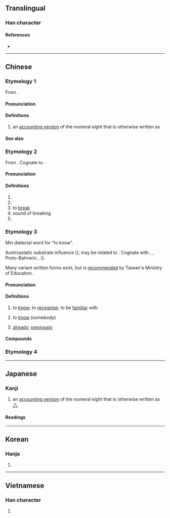 {{character info/new}}
==Translingual==

===Han character===
{{Han char|rn=64|rad=手|as=07|sn=10|four=52000|canj=QRSN|ids=⿰扌别,⿰扌別}}

====References====
* {{Han ref|kx=0433.180|dkj=12141|dj=0783.010|hdz=31883.050|uh=634C|ud=25420|bh=AEC3|bd=44739}}

----

==Chinese==
{{zh-forms}}

===Etymology 1===
From {{inh|zh|sit-pro|*b-r-gjat ~ b-g-rjat|*b-r-gjat|eight}}.

====Pronunciation====
{{zh-pron
|m=bā
|c=baat3
|mn=qz,tp,xm:poeh/kh,zz:peh
|mc=1
|cat=num
}}

====Definitions====
{{zh-hanzi}}

# an [[:w:Chinese numbers#Numeral characters|accounting version]] of the numeral eight that is otherwise written as {{zh-l|八|tr=-}}

====See also====
{{Chinese-numbers}}

===Etymology 2===
From {{inh|zh|sit-pro|*brat ~ prat|*brat|cut apart, cut open}}. Cognate to {{zh-m|*別}}.

====Pronunciation====
{{zh-pron
|m=bā
|c=baat3
|mc=y
|oc=y
|cat=v,n,pn
}}

====Definitions====
{{zh-hanzi}}

# {{zh-alt-form|朳|toothless rake}}
# {{zh-alt-form|扒|to break open, split open}}
# to [[break]]
# sound of breaking
# {{surname|lang=zh}}

===Etymology 3===
{{zh-forms|alt=別,八,仈,白,識-"to know",曾-"already"}}
Min dialectal word for "to know".

Austroasiatic substrate influence ({{zh-ref|Norman and Mei, 1976}}); may be related to {{zh-m|*別|to split; to differentiate}}. Cognate with {{cog|vi|biết||to know}}, {{cog|mtq|mắt||to know}}, Proto-Bahnaric {{m|aav-ban-pro|*băt||to remember, to know}}, {{cog|hmx-pro|*pei||to know}} ({{cog|mww|paub||to know, to understand}}).

Many variant written forms exist, but {{lang|zh|捌}} is [http://twblg.dict.edu.tw/holodict_new/iongji/pdf/annesia294pdf.pdf recommended] by Taiwan's Ministry of Education.

====Pronunciation====
{{zh-pron
|md=báik
|mn=xm,qz,zz,tp,lk,sx,km,mg,hc:pat/xm,zz,kh,tn,yl,tc:bat
|mn_note=Zhangzhou: pat - only “to know”
|mn-t=bag4
|cat=v,adv
}}

====Definitions====
{{zh-hanzi}} {{tlb|zh|Min}}

# to [[know]]; to [[recognise]]; to be [[familiar]] with
#: {{zh-x|捌字|to '''know''' how to read|tr=báik-cê|MD}}
# to [[know]] (somebody)
#: {{zh-x|伓捌|to not '''know''' (someone)|tr=n̂g-báik|MD}}
# [[already]]; [[previously]]
#: {{zh-x|捌曾|''a term denoting past tense''|tr=báik-cèng|MD}}
#: {{zh-x|捌{bat} 做 %過{kòe}|to have done something '''already'''|MN}}

====Compounds====
{{zh-der|捌字|捌貨|捌想|毋捌|相捌}}

===Etymology 4===
{{zh-see|㧙|v}}
----

==Japanese==

===Kanji===
{{ja-kanji|grade=|rs=手07}}

# an [[:w:Japanese numerals#Formal numbers|accounting version]] of the numeral eight that is otherwise written as [[八]].

====Readings====
{{ja-readings|on=[[はつ]] (hatsu), [[はち]] (hachi), [[べつ]] (betsu)|kun=[[さばく]] (sabaku), [[さばける]] (sabakeru), [[はけ]] (hake), [[さばき]] (sabaki)}}

----

==Korean==

===Hanja===
{{ko-hanja|hangeul=팔|eumhun=|rv=pal|mr=p'al|y=phal}}

# {{defn|lang=ko|sort=手07}}

----

==Vietnamese==

===Han character===
{{vi-hantu|[[bịt]], [[bát]], [[bít]], [[xốc]], [[bắt]]|rs=手07}}

# {{defn|lang=vi|sort=手07}}